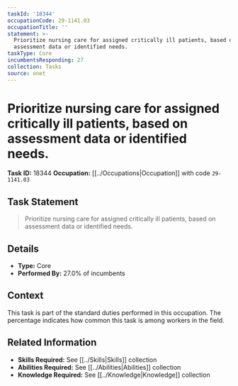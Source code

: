 ```yaml
---
taskId: '18344'
occupationCode: 29-1141.03
occupationTitle: ''
statement: >-
  Prioritize nursing care for assigned critically ill patients, based on
  assessment data or identified needs.
taskType: Core
incumbentsResponding: 27
collection: Tasks
source: onet
---
```

# Prioritize nursing care for assigned critically ill patients, based on assessment data or identified needs.

**Task ID:** 18344
**Occupation:** [[../Occupations|Occupation]] with code `29-1141.03`

## Task Statement

> Prioritize nursing care for assigned critically ill patients, based on assessment data or identified needs.

## Details

- **Type:** Core
- **Performed By:** 27.0% of incumbents

## Context

This task is part of the standard duties performed in this occupation. The percentage indicates how common this task is among workers in the field.

## Related Information

- **Skills Required:** See [[../Skills|Skills]] collection
- **Abilities Required:** See [[../Abilities|Abilities]] collection
- **Knowledge Required:** See [[../Knowledge|Knowledge]] collection
